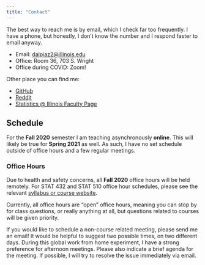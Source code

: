 ```yaml
---
title: "Contact"
---
```


The best way to reach me is by email, which I check far too frequently. I have a phone, but honestly, I don't know the number and I respond faster to email anyway. 

- Email: [dalpiaz2@illinois.edu](mailto:dalpiaz2@illinois.edu)
- Office: Room 36, 703 S. Wright
- Office during COVID: Zoom!

Other place you can find me:

- [GitHub](https://github.com/daviddalpiaz/)
- [Reddit](https://www.reddit.com/user/daviddalpiaz)
- [Statistics @ Illinois Faculty Page](https://stat.illinois.edu/directory/profile/dalpiaz2)

## Schedule

For the **Fall 2020** semester I am teaching asynchronously **online**. This will likely be true for **Spring 2021** as well. As such, I have no set schedule outside of office hours and a few regular meetings.

### Office Hours

Due to health and safety concerns, all **Fall 2020** office hours will be held remotely. For STAT 432 and STAT 510 office hour schedules, please see the relevant [syllabus or course website](teaching.html).

Currently, all office hours are "open" office hours, meaning you can stop by for class questions, or really anything at all, but questions related to courses will be given priority.

If you would like to schedule a non-course related meeting, please send me an email! It would be helpful to suggest two possible times, on two different days. During this global work from home experiment, I have a strong preference for afternoon meetings. Please also indicate a brief agenda for the meeting. If possible, I will try to resolve the issue immediately via email.
